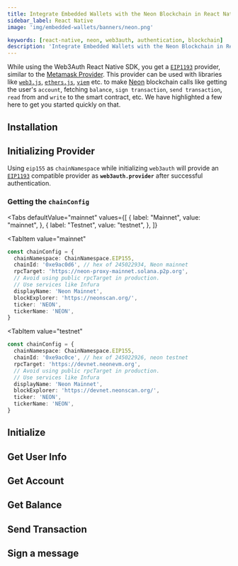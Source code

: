 ```yaml
---
title: Integrate Embedded Wallets with the Neon Blockchain in React Native
sidebar_label: React Native
image: 'img/embedded-wallets/banners/neon.png'

keywords: [react-native, neon, web3auth, authentication, blockchain]
description: 'Integrate Embedded Wallets with the Neon Blockchain in React Native | Embedded Wallets'
---
```



<SEO
  title="Integrate Embedded Wallets with the Neon Blockchain in React Native"
  description="Integrate Embedded Wallets with the Neon Blockchain in React Native | Embedded Wallets"
  image="https://docs.metamask.io/img/embedded-wallets/banners/neon.png"
  slug="/embedded-wallets/connect-blockchain/evm/neon/react-native"
/>

While using the Web3Auth React Native SDK, you get a [`EIP1193`](https://eips.ethereum.org/EIPS/eip-1193) provider, similar to the [Metamask Provider](https://docs.metamask.io/guide/ethereum-provider.html). This provider can be used with libraries like [`web3.js`](https://web3js.readthedocs.io/en/v1.2.8/getting-started.html), [`ethers.js`](https://docs.ethers.io/v5/getting-started/), [`viem`](https://viem.sh/docs/getting-started) etc. to make [Neon](https://neonevm.org/) blockchain calls like getting the user's `account`, fetching `balance`, `sign transaction`, `send transaction`, `read` from and `write` to the smart contract, etc. We have highlighted a few here to get you started quickly on that.

## Installation

<InstallationSnippet />

## Initializing Provider

Using `eip155` as `chainNamespace` while initializing `web3auth` will provide an [`EIP1193`](https://eips.ethereum.org/EIPS/eip-1193) compatible provider as **`web3auth.provider`** after successful authentication.

### Getting the `chainConfig`

<Tabs
 defaultValue="mainnet"
  values={[
    { label: "Mainnet", value: "mainnet", },
    { label: "Testnet", value: "testnet", },
  ]}
>
<TabItem
  value="mainnet"
>

```typescript
const chainConfig = {
  chainNamespace: ChainNamespace.EIP155,
  chainId: '0xe9ac0d6', // hex of 245022934, Neon mainnet
  rpcTarget: 'https://neon-proxy-mainnet.solana.p2p.org',
  // Avoid using public rpcTarget in production.
  // Use services like Infura
  displayName: 'Neon Mainnet',
  blockExplorer: 'https://neonscan.org/',
  ticker: 'NEON',
  tickerName: 'NEON',
}
```

</TabItem>

<TabItem
  value="testnet"
>

```typescript
const chainConfig = {
  chainNamespace: ChainNamespace.EIP155,
  chainId: '0xe9ac0ce', // hex of 245022926, neon testnet
  rpcTarget: 'https://devnet.neonevm.org',
  // Avoid using public rpcTarget in production.
  // Use services like Infura
  displayName: 'Neon Mainnet',
  blockExplorer: 'https://devnet.neonscan.org/',
  ticker: 'NEON',
  tickerName: 'NEON',
}
```

</TabItem>
</Tabs>

## Initialize

<InitialisationSnippet />

## Get User Info

<UserInfoSnippet />

## Get Account

<GetAccountSnippet />

## Get Balance

<GetBalanceSnippet />

## Send Transaction

<SendTransactionSnippet />

## Sign a message

<SignMessageSnippet />
